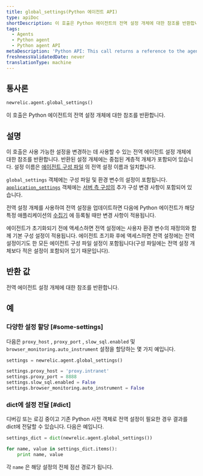 ```yaml
---
title: global_settings(Python 에이전트 API)
type: apiDoc
shortDescription: 이 호출은 Python 에이전트의 전역 설정 개체에 대한 참조를 반환합니다.
tags:
  - Agents
  - Python agent
  - Python agent API
metaDescription: 'Python API: This call returns a reference to the agent''s global settings object.'
freshnessValidatedDate: never
translationType: machine
---
```


## 통사론

```py
newrelic.agent.global_settings()
```

이 호출은 Python 에이전트의 전역 설정 개체에 대한 참조를 반환합니다.

## 설명

이 호출은 사용 가능한 설정을 변경하는 데 사용할 수 있는 전역 에이전트 설정 개체에 대한 참조를 반환합니다. 반환된 설정 개체에는 중첩된 계층적 개체가 포함되어 있습니다. 설정 이름은 [에이전트 구성 파일](/docs/agents/python-agent/installation-and-configuration/python-agent-configuration) 의 전역 설정 이름과 일치합니다.

`global_settings` 객체에는 구성 파일 및 환경 변수의 설정이 포함됩니다. [`application_settings`](/docs/agents/python-agent/python-agent-api/application_settings) 객체에는 [서버 측 구성의](/docs/agents/manage-apm-agents/configuration/configure-agent#ssc) 추가 구성 변경 사항이 포함되어 있습니다.

전역 설정 개체를 사용하여 전역 설정을 업데이트하면 다음에 Python 에이전트가 해당 특정 애플리케이션의 [수집기](/docs/accounts-partnerships/education/getting-started-new-relic/glossary#collector) 에 등록될 때만 변경 사항이 적용됩니다.

에이전트가 초기화되기 전에 액세스하면 전역 설정에는 사용자 환경 변수의 재정의와 함께 기본 구성 설정이 적용됩니다. 에이전트 초기화 후에 액세스하면 전역 설정에는 전역 설정이기도 한 모든 에이전트 구성 파일 설정이 포함됩니다(구성 파일에는 전역 설정 개체보다 적은 설정이 포함되어 있기 때문입니다).

## 반환 값

전역 에이전트 설정 개체에 대한 참조를 반환합니다.

## 예

### 다양한 설정 할당 [#some-settings]

다음은 `proxy_host` , `proxy_port` , `slow_sql.enabled` 및 `browser_monitoring.auto_instrument` 설정을 할당하는 몇 가지 예입니다.

```py
settings = newrelic.agent.global_settings()

settings.proxy_host = 'proxy.intranet' 
settings.proxy_port = 8888
settings.slow_sql.enabled = False
settings.browser_monitoring.auto_instrument = False
```

### dict에 설정 전달 [#dict]

디버깅 또는 로깅 중이고 기존 Python 사전 객체로 전역 설정이 필요한 경우 결과를 dict에 전달할 수 있습니다. 다음은 예입니다.

```py
settings_dict = dict(newrelic.agent.global_settings())

for name, value in settings_dict.items():
    print name, value
```

각 `name` 은 해당 설정의 전체 점선 경로가 됩니다.
